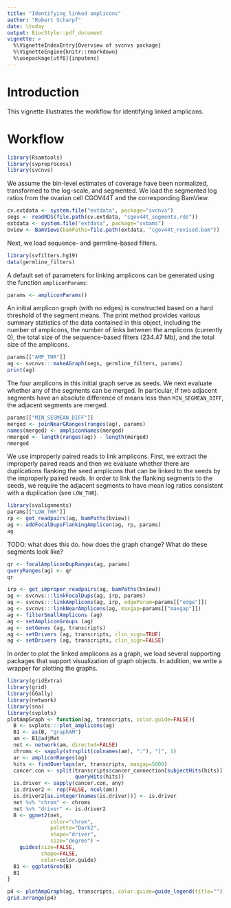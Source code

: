 ```yaml
---
title: "Identifying linked amplicons"
author: "Robert Scharpf"
date: \today
output: BiocStyle::pdf_document
vignette: >
  %\VignetteIndexEntry{Overview of svcnvs package}
  %\VignetteEngine{knitr::rmarkdown}
  %\usepackage[utf8]{inputenc} 
---
```


# Introduction

This vignette illustrates the workflow for identifying linked amplicons.

# Workflow

```r
library(Rsamtools)
library(svpreprocess)
library(svcnvs)
```

We assume the bin-level estimates of coverage have been normalized, transformed
to the log-scale, and segmented. We load the segmented log ratios from the
ovarian cell CGOV44T and the corresponding BamView.

```r
cv.extdata <- system.file("extdata", package="svcnvs")
segs <- readRDS(file.path(cv.extdata, "cgov44t_segments.rds"))
extdata <- system.file("extdata", package="svbams")
bview <- BamViews(bamPaths=file.path(extdata, "cgov44t_revised.bam"))
```

Next, we load sequence- and germline-based filters.

```r
library(svfilters.hg19)
data(germline_filters)
```

A default set of parameters for linking amplicons can be generated using the function `ampliconParams`:

```r
params <- ampliconParams()
```

An initial amplicon graph (with no edges) is constructed based on a hard
threshold of the segment means. The print method provides various summary
statistics of the data contained in this object, including the number of
amplicons, the number of links between the amplicons (currently 0), the total
size of the sequence-based filters (234.47 Mb), and the total size of the
amplicons.

```r
params[["AMP_THR"]]
ag <- svcnvs:::makeAGraph(segs, germline_filters, params)
print(ag)
```

The four amplicons in this initial graph serve as seeds. We next evaluate
whether any of the segments can be merged. In particular, if two adjacent
segments have an absolute difference of means less than `MIN_SEGMEAN_DIFF`, the
adjacent segments are merged.

```r
params[["MIN_SEGMEAN_DIFF"]]
merged <- joinNearGRanges(ranges(ag), params)
names(merged) <- ampliconNames(merged)
nmerged <- length(ranges(ag)) - length(merged)
nmerged
```


We use improperly paired reads to link amplicons. First, we extract the
improperly paired reads and then we evaluate whether there are duplications
flanking the seed amplicons that can be linked to the seeds by the improperly
paired reads. In order to link the flanking segments to the seeds, we require
the adjacent segments to have mean log ratios consistent with a duplication
(see ```LOW_THR```).

```r
library(svalignments)
params[["LOW_THR"]]
rp <- get_readpairs(ag, bamPaths(bview))
ag <- addFocalDupsFlankingAmplicon(ag, rp, params)
ag
```

TODO: what does this do. how does the graph change? What do these segments look
like?

```r
qr <- focalAmpliconDupRanges(ag, params)
queryRanges(ag) <- qr
qr
```

```r
irp <- get_improper_readpairs(ag, bamPaths(bview))
ag <- svcnvs:::linkFocalDups(ag, irp, params)
ag <- svcnvs:::linkAmplicons(ag, irp, edgeParam=params[["edge"]])
ag <- svcnvs:::linkNearAmplicons(ag, maxgap=params[["maxgap"]])
ag <- filterSmallAmplicons (ag)
ag <- setAmpliconGroups (ag)
ag <- setGenes (ag, transcripts)
ag <- setDrivers (ag, transcripts, clin_sign=TRUE)
ag <- setDrivers (ag, transcripts, clin_sign=FALSE)
```

In order to plot the linked amplicons as a graph, we load several supporting
packages that support visualization of graph objects. In addition, we write a
wrapper for plotting the graphs.

```r
library(gridExtra)
library(grid)
library(GGally)
library(network)
library(sna)
library(svplots)
plotAmpGraph <- function(ag, transcripts, color.guide=FALSE){
  B <- svplots:::plot_amplicons(ag)
  B1 <- as(B, "graphAM")
  am <- B1@adjMat
  net <- network(am, directed=FALSE)
  chroms <- sapply(strsplit(colnames(am), ":"), "[", 1)
  ar <- ampliconRanges(ag)
  hits <- findOverlaps(ar, transcripts, maxgap=5000)
  cancer.con <- split(transcripts$cancer_connection[subjectHits(hits)],
                      queryHits(hits))
  is.driver <- sapply(cancer.con, any)
  is.driver2 <- rep(FALSE, ncol(am))
  is.driver2[as.integer(names(is.driver))] <- is.driver
  net %v% "chrom" <- chroms
  net %v% "driver" <- is.driver2
  B <- ggnet2(net,
              color="chrom",
              palette="Dark2",
              shape="driver",
              size="degree") +
    guides(size=FALSE,
           shape=FALSE,
           color=color.guide)
  B1 <- ggplotGrob(B)
  B1
}
```


```r
p4 <- plotAmpGraph(ag, transcripts, color.guide=guide_legend(title=""))
grid.arrange(p4)
```
